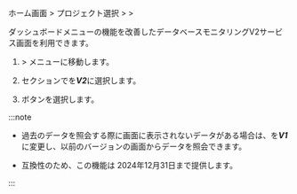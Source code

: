 <Title hashid="restorev2" level={props.level}>V2サービス画面を利用する</Title>

ホーム画面 &gt; プロジェクト選択 &gt; <Cmdname sid="side_management" className="uitext" /> &gt; <Cmdname sid="side_projectManagement" className="uitext" />

<ImgLang img='db-v2-ver-management.png' desc='プロジェクトバージョン管理' />

ダッシュボードメニューの機能を改善したデータベースモニタリングV2サービス画面を利用できます。 

1. <Cmdname sid="side_management" className="uitext" /> &gt; <Cmdname sid="side_projectManagement" className="uitext" />メニューに移動します。

2. <Cmdname sid="TTL06144" className="uitext" />セクションで<Cmdname sid="TTL06145" className="uitext" />を***V2***に選択します。

3. <Cmdname sid="save" className="uitext" />ボタンを選択します。

:::note

- 過去のデータを照会する際に画面に表示されないデータがある場合は、<Cmdname sid="TTL06145" className="uitext" />を***V1***に変更し、以前のバージョンの画面からデータを照会できます。

- 互換性のため、この機能は 2024年12月31日まで提供します。

:::
